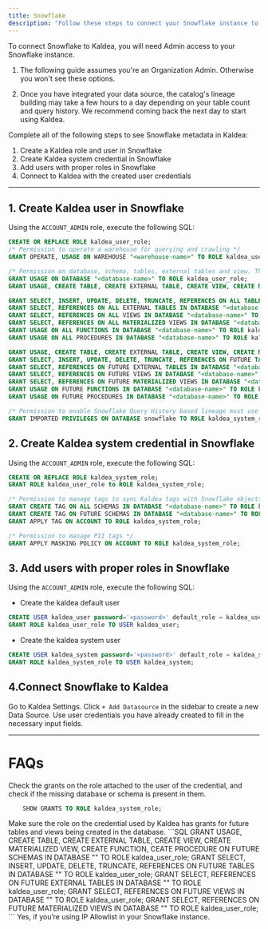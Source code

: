 ```yaml
---
title: Snowflake
description: "Follow these steps to connect your Snowflake instance to Kaldea."
---
```


To connect Snowflake to Kaldea, you will need Admin access to your Snowflake instance.

<Accordion title="Before you start">

1. The following guide assumes you're an Organization Admin. Otherwise you won't see these options.

2. Once you have integrated your data source, the catalog's lineage building may take a few hours to a day depending on your table count and query history. We recommend coming back the next day to start using Kaldea.

</Accordion>

Complete all of the following steps to see Snowflake metadata in Kaldea:

1. Create a Kaldea role and user in Snowflake
2. Create Kaldea system credential in Snowflake
3. Add users with proper roles in Snowflake
4. Connect to Kaldea with the created user credentials


---
## 1. Create Kaldea user in Snowflake
Using the `ACCOUNT_ADMIN` role, execute the following SQL:
```SQL SQL
CREATE OR REPLACE ROLE kaldea_user_role;
/* Permission to operate a warehouse for querying and crawling */
GRANT OPERATE, USAGE ON WAREHOUSE "<warehouse-name>" TO ROLE kaldea_user_role;

/* Permission on database, schema, tables, external tables and view. This should be repeated for every database you wish to integrate into Kaldea */
GRANT USAGE ON DATABASE "<database-name>" TO ROLE kaldea_user_role;
GRANT USAGE, CREATE TABLE, CREATE EXTERNAL TABLE, CREATE VIEW, CREATE MATERIALIZED VIEW, CREATE FUNCTION, CREATE PROCEDURE ON ALL SCHEMAS IN DATABASE "<database-name>" TO ROLE kaldea_user_role;

GRANT SELECT, INSERT, UPDATE, DELETE, TRUNCATE, REFERENCES ON ALL TABLES IN DATABASE "<database-name>" TO ROLE kaldea_user_role; 
GRANT SELECT, REFERENCES ON ALL EXTERNAL TABLES IN DATABASE "<database-name>" TO ROLE kaldea_user_role;
GRANT SELECT, REFERENCES ON ALL VIEWS IN DATABASE "<database-name>" TO ROLE kaldea_user_role;
GRANT SELECT, REFERENCES ON ALL MATERIALIZED VIEWS IN DATABASE "<database-name>" TO ROLE kaldea_user_role;
GRANT USAGE ON ALL FUNCTIONS IN DATABASE "<database-name>" TO ROLE kaldea_user_role;
GRANT USAGE ON ALL PROCEDURES IN DATABASE "<database-name>" TO ROLE kaldea_user_role;

GRANT USAGE, CREATE TABLE, CREATE EXTERNAL TABLE, CREATE VIEW, CREATE MATERIALIZED VIEW, CREATE FUNCTION, CREATE PROCEDURE ON FUTURE SCHEMAS IN DATABASE "<database-name>" TO ROLE kaldea_user_role;
GRANT SELECT, INSERT, UPDATE, DELETE, TRUNCATE, REFERENCES ON FUTURE TABLES IN DATABASE "<database-name>" TO ROLE kaldea_user_role;
GRANT SELECT, REFERENCES ON FUTURE EXTERNAL TABLES IN DATABASE "<database-name>" TO ROLE kaldea_user_role;
GRANT SELECT, REFERENCES ON FUTURE VIEWS IN DATABASE "<database-name>" TO ROLE kaldea_user_role;
GRANT SELECT, REFERENCES ON FUTURE MATERIALIZED VIEWS IN DATABASE "<database-name>" TO ROLE kaldea_user_role;
GRANT USAGE ON FUTURE FUNCTIONS IN DATABASE "<database-name>" TO ROLE kaldea_user_role;
GRANT USAGE ON FUTURE PROCEDURES IN DATABASE "<database-name>" TO ROLE kaldea_user_role;

/* Permission to enable Snowflake Query History based lineage must use `ACCOUNTADMIN` role */
GRANT IMPORTED PRIVILEGES ON DATABASE snowflake TO ROLE kaldea_system_role
```
## 2. Create Kaldea system credential in Snowflake
Using the `ACCOUNT_ADMIN` role, execute the following SQL:
```SQL SQL
CREATE OR REPLACE ROLE kaldea_system_role;
GRANT ROLE kaldea_user_role to ROLE kaldea_system_role;

/* Permission to manage tags to sync Kaldea tags with Snowflake objects */ 
GRANT CREATE TAG ON ALL SCHEMAS IN DATABASE "<database-name>" TO ROLE kaldea_system_role;
GRANT CREATE TAG ON FUTURE SCHEMAS IN DATABASE "<database-name>" TO ROLE kaldea_system_role;
GRANT APPLY TAG ON ACCOUNT TO ROLE kaldea_system_role;

/* Permission to manage PII tags */
GRANT APPLY MASKING POLICY ON ACCOUNT TO ROLE kaldea_system_role;
```
## 3. Add users with proper roles in Snowflake
Using the `ACCOUNT_ADMIN` role, execute the following SQL:
- Create the kaldea default user
```SQL SQL
CREATE USER kaldea_user password='<password>' default_role = kaldea_user_role default_warehouse = '<warehouse-name>'  display_name = 'Kaldea User';
GRANT ROLE kaldea_user_role TO USER kaldea_user;
```
- Create the kaldea system user
```SQL SQL
CREATE USER kaldea_system password='<password>' default_role = kaldea_system_role default_warehouse = '<warehouse-name>'  display_name = 'Kaldea System';
GRANT ROLE kaldea_system_role TO USER kaldea_system;
```
## 4.Connect Snowflake to Kaldea
Go to Kaldea Settings. Click `+ Add Datasource` in the sidebar to create a new Data Source. Use user credentials you have already created to fill in the necessary input fields. 

---

# FAQs
<AccordionGroup>
  <Accordion title="What if I don’t see any assets from a particular database or schema?">
    Check the grants on the role attached to the user of the credential, and check if the missing database or schema is present in them.

```SQL 
    SHOW GRANTS TO ROLE kaldea_system_role;
```
  </Accordion>
  <Accordion title="Why are new tables or views not being fetched by the workflow?">
    Make sure the role on the credential used by Kaldea has grants for future tables and views being created in the database.
    ```SQL 
    GRANT USAGE, CREATE TABLE, CREATE EXTERNAL TABLE, CREATE VIEW, CREATE MATERIALIZED VIEW, CREATE FUNCTION, CEATE PROCEDURE ON FUTURE SCHEMAS IN DATABASE "<database-name>" TO ROLE kaldea_user_role;
GRANT SELECT, INSERT, UPDATE, DELETE, TRUNCATE, REFERENCES ON FUTURE TABLES IN DATABASE "<database-name>" TO ROLE kaldea_user_role;
GRANT SELECT, REFERENCES ON FUTURE EXTERNAL TABLES IN DATABASE "<database-name>" TO ROLE kaldea_user_role;
GRANT SELECT, REFERENCES ON FUTURE VIEWS IN DATABASE "<database-name>" TO ROLE kaldea_user_role;
GRANT SELECT, REFERENCES ON FUTURE MATERIALIZED VIEWS IN DATABASE "<database-name>" TO ROLE kaldea_user_role;
```
  </Accordion>
  <Accordion
    title="Do I need to whitelist the Kaldea IP?"
  >
    Yes, if you’re using IP Allowlist in your Snowflake instance.
  </Accordion>
</AccordionGroup>

